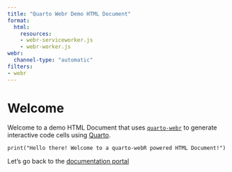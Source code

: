 ```yaml
---
title: "Quarto Webr Demo HTML Document"
format:
  html:
    resources:
    - webr-serviceworker.js
    - webr-worker.js
webr:
  channel-type: "automatic"
filters:
- webr
---
```


# Welcome

Welcome to a demo HTML Document that uses [`quarto-webr`](https://github.com/coatless/quarto-webr) to generate interactive code cells using [Quarto](https://quarto.org).

```webr-r
print("Hello there! Welcome to a quarto-webR powered HTML Document!")
```

Let's go back to the [documentation portal](../../)

